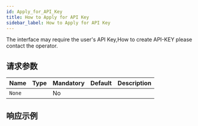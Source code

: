 ```yaml
---
id: Apply_for_API_Key
title: How to Apply for API Key
sidebar_label: How to Apply for API Key
---
```


The interface may require the user's API Key,How to create API-KEY please contact the operator.

## 请求参数

| Name   | Type | Mandatory | Default | Description |
| ------ | ---- | --------- | ------- | ----------- |
| `None` |      | No        |         |             |

## 响应示例

